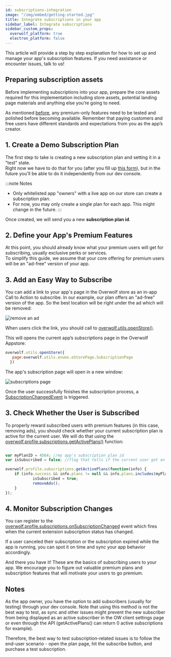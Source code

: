 ```yaml
---
id: subscriptions-integration
image: "/img/embed/getting-started.jpg"
title: Integrate subscriptions in your app
sidebar_label: Integrate subscriptions
sidebar_custom_props:
  overwolf_platform: true
  electron_platform: false
---
```


This article will provide a step by step explanation for how to set up and manage your app's subscription features. If you need assistance or encounter issues, talk to us!

## Preparing subscription assets

Before implementing subscriptions into your app, prepare the core assets required for this implementation including store assets, potential landing page materials and anything else you’re going to need. 

As mentioned [before](subscriptions-overview), any premium-only features need to be tested and polished before becoming available. Remember that paying customers and free users have different standards and expectations from you as the app’s creator.

## 1. Create a Demo Subscription Plan

The first step to take is creating a new subscription plan and setting it in a "test" state.    
Right now we have to do that for you (after you fill up [this form](subscriptions-request-form)), but in the future you'll be able to do it independently from our dev console.

:::note Notes
* Only whitelisted app "owners" with a live app on our store can create a subscription plan.  
* For now, you may only create a single plan for each app. This might change in the future. 
:::

Once created, we will send you a new **subscription plan id**.

## 2. Define your App's Premium Features 

At this point, you should already know what your premium users will get for subscribing, usually exclusive perks or services.  
To simplify this guide, we assume that your core offering for premium users will be an "ad-free" version of your app.

## 3. Add an Easy Way to Subscribe

You can add a link to your app's page in the Overwolf store as an in-app Call to Action to subscribe. In our example, our plan offers an "ad-free" version of the app. So the best location will be right under the ad which will be removed:

![remove an ad](/assets/subscriptions/remove-an-ad.png)

When users click the link, you should call to [overwolf.utils.openStore()](/api/utils).  

This will opens the current app’s subscriptions page in the Overwolf Appstore:

```js
overwolf.utils.openStore({
   page:overwolf.utils.enums.eStorePage.SubscriptionPage
  })
```
The app's subscription page will open in a new window:

![subscriptions page](/assets/subscriptions/subscription-page.png)

Once the user successfully finishes the subscription process, a [SubscriptionChangedEvent](#4-monitor-subscription-changes) is triggered.  

## 3. Check Whether the User is Subscribed

To properly reward subscribed users with premium features (in this case, removing ads), you should check whether your current subscription plan is active for the current user. We will do that using the [overwolf.profile.subscriptions.getActivePlans()](/api/profile/subscriptions#getactiveplanscallback) function:

```js

var myPlanID = 4564; //my app's subscription plan id
var isSubscribed = false; //flag that tells if the current user got an active subscription

overwolf.profile.subscriptions.getActivePlans(function(info) { 
    if (info.success && info.plans != null && info.plans.includes(myPlanID)) {    
            isSubscribed = true;
            removeAds();
    }
});
```

## 4. Monitor Subscription Changes

You can register to the [overwolf.profile.subscriptions.onSubscriptionChanged](/api/profile/subscriptions#onsubscriptionchanged) event which fires when the current extension subscription status has changed.  

If a user canceled their subscription or the subscription expired while the app is running, you can spot it on time and sync your app behavior accordingly.

And there you have it! These are the basics of subscribing users to your app. We encourage you to figure out valuable premium plans and subscription features that will motivate your users to go premium. 

## Notes

As the app owner, you have the option to add subscribers (usually for testing) through your dev console. Note that using this method is not the best way to test, as sync and other issues might prevent the new subscriber from being displayed as an active subscriber in the OW client settings page or even through the API (getActivePlans() can return 0 active subscriptions for example).

Therefore, the best way to test subscription-related issues is to follow the end-user scenario - open the plan page, hit the subscribe button, and purchase a test subscription.  
